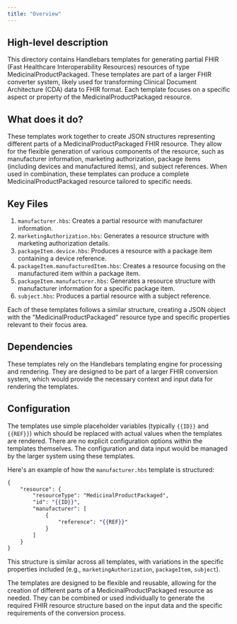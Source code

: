 ```yaml
---
title: "Overview"
---
```


## High-level description
This directory contains Handlebars templates for generating partial FHIR (Fast Healthcare Interoperability Resources) resources of type MedicinalProductPackaged. These templates are part of a larger FHIR converter system, likely used for transforming Clinical Document Architecture (CDA) data to FHIR format. Each template focuses on a specific aspect or property of the MedicinalProductPackaged resource.

## What does it do?
These templates work together to create JSON structures representing different parts of a MedicinalProductPackaged FHIR resource. They allow for the flexible generation of various components of the resource, such as manufacturer information, marketing authorization, package items (including devices and manufactured items), and subject references. When used in combination, these templates can produce a complete MedicinalProductPackaged resource tailored to specific needs.

## Key Files
1. `manufacturer.hbs`: Creates a partial resource with manufacturer information.
2. `marketingAuthorization.hbs`: Generates a resource structure with marketing authorization details.
3. `packageItem.device.hbs`: Produces a resource with a package item containing a device reference.
4. `packageItem.manufacturedItem.hbs`: Creates a resource focusing on the manufactured item within a package item.
5. `packageItem.manufacturer.hbs`: Generates a resource structure with manufacturer information for a specific package item.
6. `subject.hbs`: Produces a partial resource with a subject reference.

Each of these templates follows a similar structure, creating a JSON object with the "MedicinalProductPackaged" resource type and specific properties relevant to their focus area.

## Dependencies
These templates rely on the Handlebars templating engine for processing and rendering. They are designed to be part of a larger FHIR conversion system, which would provide the necessary context and input data for rendering the templates.

## Configuration
The templates use simple placeholder variables (typically `{{ID}}` and `{{REF}}`) which should be replaced with actual values when the templates are rendered. There are no explicit configuration options within the templates themselves. The configuration and data input would be managed by the larger system using these templates.

Here's an example of how the `manufacturer.hbs` template is structured:

```handlebars
{
    "resource": {
        "resourceType": "MedicinalProductPackaged",
        "id": "{{ID}}",
        "manufacturer": [
            {
                "reference": "{{REF}}"
            }
        ]
    }
}
```

This structure is similar across all templates, with variations in the specific properties included (e.g., `marketingAuthorization`, `packageItem`, `subject`).

The templates are designed to be flexible and reusable, allowing for the creation of different parts of a MedicinalProductPackaged resource as needed. They can be combined or used individually to generate the required FHIR resource structure based on the input data and the specific requirements of the conversion process.